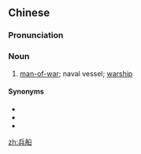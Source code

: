 ==Chinese==
{{zh-forms}}

===Pronunciation===
{{zh-pron
|m=bīngchuán
|c=bing1 syun4
|cat=n
}}

===Noun===
{{zh-noun}}

# [[man-of-war]]; naval vessel; [[warship]] {{gloss|armed naval vessel}} {{zh-mw|艘}}

====Synonyms====
* {{zh-l|兵艦}}
* {{zh-l|軍艦}}
* {{zh-l|戰船}}

{{zh-cat|Military}}

[[zh:兵船]]